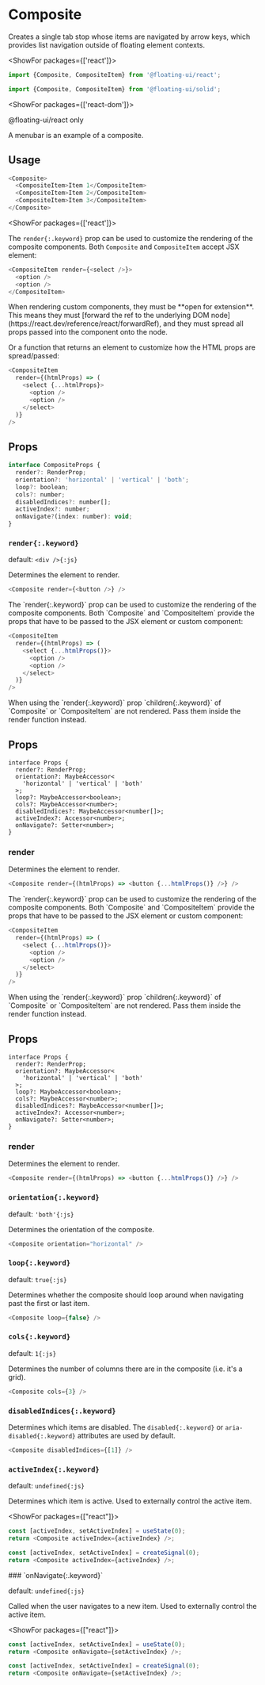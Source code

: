<PageCard>

# Composite

Creates a single tab stop whose items are navigated by arrow
keys, which provides list navigation outside of floating element
contexts.

<ShowFor packages={['react']}>

```js
import {Composite, CompositeItem} from '@floating-ui/react';
```

</ShowFor>
<ShowFor packages={['solid']}>

```js
import {Composite, CompositeItem} from '@floating-ui/solid';
```

</ShowFor>

<ShowFor packages={['react-dom']}>

<PackageLimited>@floating-ui/react only</PackageLimited>

</ShowFor>

</PageCard>

A menubar is an example of a composite.

## Usage

```js
<Composite>
  <CompositeItem>Item 1</CompositeItem>
  <CompositeItem>Item 2</CompositeItem>
  <CompositeItem>Item 3</CompositeItem>
</Composite>
```

<ShowFor packages={['react']}>

The `render{:.keyword}` prop can be used to customize the
rendering of the composite components. Both `Composite` and
`CompositeItem` accept JSX element:

```js
<CompositeItem render={<select />}>
  <option />
  <option />
</CompositeItem>
```

<Notice type="error" title="Important">
  When rendering custom components, they must be **open for
  extension**. This means they must [forward the ref to the
  underlying DOM
  node](https://react.dev/reference/react/forwardRef), and they
  must spread all props passed into the component onto the node.
</Notice>

Or a function that returns an element to customize how the HTML
props are spread/passed:

```js
<CompositeItem
  render={(htmlProps) => (
    <select {...htmlProps}>
      <option />
      <option />
    </select>
  )}
/>
```

## Props

```js
interface CompositeProps {
  render?: RenderProp;
  orientation?: 'horizontal' | 'vertical' | 'both';
  loop?: boolean;
  cols?: number;
  disabledIndices?: number[];
  activeIndex?: number;
  onNavigate?(index: number): void;
}
```

### `render{:.keyword}`

default: `<div />{:js}`

Determines the element to render.

```js
<Composite render={<button />} />
```

</ShowFor>
<ShowFor packages={["solid"]}>
The `render{:.keyword}` prop can be used to customize the
rendering of the composite components. Both `Composite` and
`CompositeItem` provide the props that have to be passed to the JSX element or custom component:

```js
<CompositeItem
  render={(htmlProps) => (
    <select {...htmlProps()}>
      <option />
      <option />
    </select>
  )}
/>
```

<Notice type="error" title="Important">
  When using the `render{:.keyword}` prop `children{:.keyword}` of `Composite` or `CompositeItem` are not rendered.
	Pass them inside the render function instead.
</Notice>

## Props

```tsx
interface Props {
  render?: RenderProp;
  orientation?: MaybeAccessor<
    'horizontal' | 'vertical' | 'both'
  >;
  loop?: MaybeAccessor<boolean>;
  cols?: MaybeAccessor<number>;
  disabledIndices?: MaybeAccessor<number[]>;
  activeIndex?: Accessor<number>;
  onNavigate?: Setter<number>;
}
```

### render

Determines the element to render.

```js
<Composite render={(htmlProps) => <button {...htmlProps()} />} />
```

</ShowFor>

</ShowFor>
<ShowFor packages={["solid"]}>
The `render{:.keyword}` prop can be used to customize the
rendering of the composite components. Both `Composite` and
`CompositeItem` provide the props that have to be passed to the JSX element or custom component:

```js
<CompositeItem
  render={(htmlProps) => (
    <select {...htmlProps()}>
      <option />
      <option />
    </select>
  )}
/>
```

<Notice type="error" title="Important">
  When using the `render{:.keyword}` prop `children{:.keyword}` of `Composite` or `CompositeItem` are not rendered.
	Pass them inside the render function instead.
</Notice>

## Props

```tsx
interface Props {
  render?: RenderProp;
  orientation?: MaybeAccessor<
    'horizontal' | 'vertical' | 'both'
  >;
  loop?: MaybeAccessor<boolean>;
  cols?: MaybeAccessor<number>;
  disabledIndices?: MaybeAccessor<number[]>;
  activeIndex?: Accessor<number>;
  onNavigate?: Setter<number>;
}
```

### render

Determines the element to render.

```js
<Composite render={(htmlProps) => <button {...htmlProps()} />} />
```

</ShowFor>

### `orientation{:.keyword}`

default: `'both'{:js}`

Determines the orientation of the composite.

```js
<Composite orientation="horizontal" />
```

### `loop{:.keyword}`

default: `true{:js}`

Determines whether the composite should loop around when
navigating past the first or last item.

```js
<Composite loop={false} />
```

### `cols{:.keyword}`

default: `1{:js}`

Determines the number of columns there are in the composite (i.e.
it's a grid).

```js
<Composite cols={3} />
```

### `disabledIndices{:.keyword}`

Determines which items are disabled. The `disabled{:.keyword}` or
`aria-disabled{:.keyword}` attributes are used by default.

```js
<Composite disabledIndices={[1]} />
```

### `activeIndex{:.keyword}`

default: `undefined{:js}`

Determines which item is active. Used to externally control the
active item.

<ShowFor packages={["react"]}>

```js
const [activeIndex, setActiveIndex] = useState(0);
return <Composite activeIndex={activeIndex} />;
```

</ShowFor>
<ShowFor packages={["solid"]}>

```js
const [activeIndex, setActiveIndex] = createSignal(0);
return <Composite activeIndex={activeIndex} />;
```

</ShowFor>
### `onNavigate{:.keyword}`

default: `undefined{:js}`

Called when the user navigates to a new item. Used to externally
control the active item.

<ShowFor packages={["react"]}>

```js
const [activeIndex, setActiveIndex] = useState(0);
return <Composite onNavigate={setActiveIndex} />;
```

</ShowFor>
<ShowFor packages={["solid"]}>

```js
const [activeIndex, setActiveIndex] = createSignal(0);
return <Composite onNavigate={setActiveIndex} />;
```

</ShowFor>

